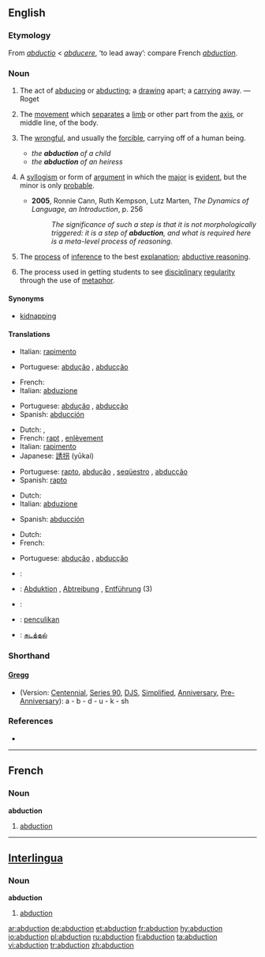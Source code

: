 {{wikipedia}}
{{wikisource1911Enc|Abduction}}
==English==

{{rfc|what’s with the shorthand thing?}}

===Etymology===
From {{L.}} ''[[abductio]]'' < ''[[abducere]]'', ‘to lead away’: compare French ''[[#French|abduction]]''.

===Noun===
{{en-noun}}

# {{rfdate|make this into proper citation}} The act of [[abduce|abducing]] or [[abduct]]ing; a [[draw]]ing apart; a [[carry]]ing away. — Roget
# {{context|physiology}} The [[movement]] which [[separate]]s a [[limb]] or other part from the [[axis]], or middle line, of the body.
# {{law}} The [[wrongful]], and usually the [[forcible]], carrying off of a human being.
#* ''the '''abduction''' of a child''
#* ''the '''abduction''' of an heiress''
# {{logic}} A [[syllogism]] or form of [[argument]] in which the [[major]] is [[evident]], but the minor is only [[probable]].
#* '''2005''', Ronnie Cann, Ruth Kempson, Lutz Marten, ''The Dynamics of Language, an Introduction'', p. 256
#*: ''The significance of such a step is that it is not morphologically triggered: it is a step of '''abduction''', and what is required here is a meta-level process of reasoning.''
# {{computing}} The [[process]] of [[inference]] to the best [[explanation]]; [[abductive reasoning]].
# {{context|education}} The process used in getting students to see [[disciplinary]] [[regularity]] through the use of [[metaphor]].

{{rfex}}

====Synonyms====
* {{italbrac|law|carrying off of human being}} [[kidnapping]]

====Translations====
{{trans-top|act of abducing or abducting}}
*Italian: [[rapimento]] {{m}}
{{trans-mid}}
*Portuguese: [[abdução]] {{m}} {{italbrac|Brazil}}, [[abducção]] {{m}} {{italbrac|Portugal}}
{{trans-bottom}}

{{trans-top|physiology: movement separating limb from axis}}
*French: {{t+|fr|abduction|f|lang=French}}
*Italian: [[abduzione]] {{f}}
{{trans-mid}}
*Portuguese: [[abdução]] {{m}} {{italbrac|Brazil}}, [[abducção]] {{m}} {{italbrac|Portugal}}
*Spanish: [[abducción]] {{f}}
{{trans-bottom}}

{{trans-top|law: carrying off of a human being}}
*Dutch: {{t|nl|ontvoering|f}}, {{t-|nl|kidnapping|f}}
*French: [[rapt]] {{m}}, [[enlèvement]] {{m}}
*Italian: [[rapimento]] {{m}}
*Japanese: [[誘拐]] (yūkai)
{{trans-mid}}
*Portuguese: [[rapto]], [[abdução]] {{f}}, [[seqüestro]] {{m}} {{italbrac|Brazil}}, [[abducção]] {{m}} {{italbrac|Portugal}}
*Spanish: [[rapto]] {{m}}
{{trans-bottom}}

{{trans-top|logic: syllogism}}
*Dutch: {{t|nl|abductie|f}}
*Italian: [[abduzione]] {{f}}
{{trans-mid}}
*Spanish: [[abducción]] {{f}}
{{trans-bottom}}

{{trans-top|computing: process of inference}}
*Dutch: {{t|nl|abductie|f}}
*French: {{t+|fr|abduction|f|lang=French}}
{{trans-mid}}
*Portuguese: [[abdução]] {{m}} {{italbrac|Brazil}}, [[abducção]] {{m}} {{italbrac|Portugal}}
{{trans-bottom}}

{{trans-top|education: process used in getting students to see disciplinary regularity}}
{{trans-mid}}
{{trans-bottom}}

{{checktrans}}
{{trans-top|Translations to be checked}}
*{{ttbc|French}}: {{t+|fr|abduction|f|lang=French}}
*{{ttbc|German}}: [[Abduktion]] {{f}}, [[Abtreibung]] {{f}}, [[Entführung]] {{f}} (3)
*{{ttbc|Interlingua}}: {{t-|ia|abduction|lang=Interlingua}}
*{{ttbc|Malay}}: [[penculikan]]
*{{ttbc|Tamil}}: [[கடத்தல்]]
{{trans-bottom}}

===Shorthand===

====[[w:Gregg Shorthand|Gregg]]====
{{rfc-header|[[w:Gregg_Shorthand|Gregg]]}}
* (Version: [[w:Gregg_Shorthand#Centennial_Gregg_Shorthand|Centennial]], [[w:Gregg_Shorthand#Series_90_Gregg_Shorthand|Series 90]], [[w:Gregg_Shorthand#Diamond_Jubilee_Gregg_Shorthand|DJS]], [[w:Gregg_Shorthand#Simplified_Gregg_Shorthand|Simplified]], [[w:Gregg_Shorthand#Anniversary_Gregg_Shorthand|Anniversary]], [[w:Gregg_Shorthand#Pre-Anniversary_Gregg_Shorthand|Pre-Anniversary]]): a - b - d - u - k - sh

===References===
*{{R:Webster 1913}}

----

==French==

===Noun===
'''abduction''' {{f}}

# [[#English|abduction]]

----

==[[Interlingua]]==

===Noun===
'''abduction'''

# [[#English|abduction]]

[[ar:abduction]]
[[de:abduction]]
[[et:abduction]]
[[fr:abduction]]
[[hy:abduction]]
[[io:abduction]]
[[pl:abduction]]
[[ru:abduction]]
[[fi:abduction]]
[[ta:abduction]]
[[vi:abduction]]
[[tr:abduction]]
[[zh:abduction]]